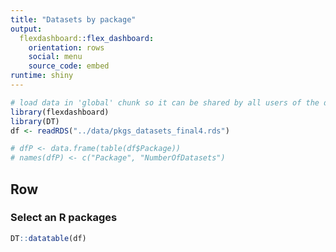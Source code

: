 ```yaml
---
title: "Datasets by package"
output: 
  flexdashboard::flex_dashboard:
    orientation: rows
    social: menu
    source_code: embed
runtime: shiny
---
```


```r
# load data in 'global' chunk so it can be shared by all users of the dashboard
library(flexdashboard)
library(DT)
df <- readRDS("../data/pkgs_datasets_final4.rds")

# dfP <- data.frame(table(df$Package))
# names(dfP) <- c("Package", "NumberOfDatasets")
```

Row
-----------------------------------------------------------------------

### Select an R packages

```r
DT::datatable(df)
```
